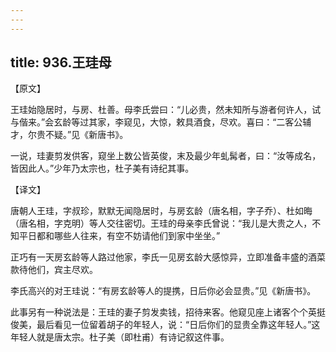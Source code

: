 ```yaml
---
---
---
```

title: 936.王珪母
---



【原文】

王珪始隐居时，与房、杜善。母李氏尝曰：“儿必贵，然未知所与游者何许人，试与偕来。”会玄龄等过其家，李窥见，大惊，敕具酒食，尽欢。喜曰：“二客公辅才，尔贵不疑。”见《新唐书》。

一说，珪妻剪发供客，窥坐上数公皆英俊，末及最少年虬髯者，曰：“汝等成名，皆因此人。”少年乃太宗也，杜子美有诗纪其事。

【译文】

唐朝人王珪，字叔珍，默默无闻隐居时，与房玄龄（唐名相，字子乔）、杜如晦（唐名相，字克明）等人交往密切。王珪的母亲李氏曾说：“我儿是大贵之人，不知平日都和哪些人往来，有空不妨请他们到家中坐坐。”

正巧有一天房玄龄等人路过他家，李氏一见房玄龄大感惊异，立即准备丰盛的酒菜款待他们，宾主尽欢。

李氏高兴的对王珪说：“有房玄龄等人的提携，日后你必会显贵。”见《新唐书》。

此事另有一种说法是：王珪的妻子剪发卖钱，招待来客。他窥见座上诸客个个英挺俊美，最后看见一位留着胡子的年轻人，说：“日后你们的显贵全靠这年轻人。”这年轻人就是唐太宗。杜子美（即杜甫）有诗记叙这件事。